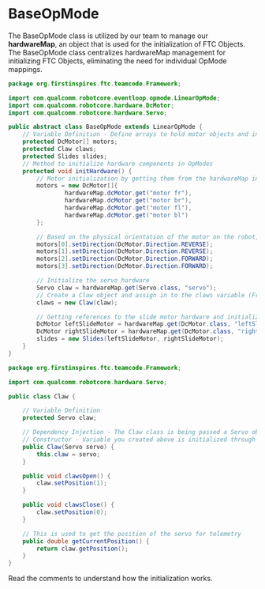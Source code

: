 # BaseOpMode

The BaseOpMode class is utilized by our team to manage our **hardwareMap**, an object that is used for the initialization of FTC Objects. The BaseOpMode class centralizes hardwareMap management for initializing FTC Objects, eliminating the need for individual OpMode mappings.

````java filename="BaseOpMode class" 
package org.firstinspires.ftc.teamcode.Framework;

import com.qualcomm.robotcore.eventloop.opmode.LinearOpMode;
import com.qualcomm.robotcore.hardware.DcMotor;
import com.qualcomm.robotcore.hardware.Servo;

public abstract class BaseOpMode extends LinearOpMode {
    // Variable Definition - Define arrays to hold motor objects and instances of Claw and Slides classes
    protected DcMotor[] motors;
    protected Claw claws;
    protected Slides slides;
    // Method to initialize hardware components in OpModes
    protected void initHardware() {
        // Motor initialization by getting them from the hardwareMap in array
        motors = new DcMotor[]{
                hardwareMap.dcMotor.get("motor fr"),
                hardwareMap.dcMotor.get("motor br"),
                hardwareMap.dcMotor.get("motor fl"),
                hardwareMap.dcMotor.get("motor bl")
        };

        // Based on the physical orientation of the motor on the robot, it sets the desired direction of the motor
        motors[0].setDirection(DcMotor.Direction.REVERSE);
        motors[1].setDirection(DcMotor.Direction.REVERSE);
        motors[2].setDirection(DcMotor.Direction.FORWARD);
        motors[3].setDirection(DcMotor.Direction.FORWARD);

        // Initialize the servo hardware
        Servo claw = hardwareMap.get(Servo.class, "servo");
        // Create a Claw object and assign in to the claws variable (From the constructor inside the Claw class)
        claws = new Claw(claw);

        // Getting references to the slide motor hardware and initializing Slides object with them
        DcMotor leftSlideMotor = hardwareMap.get(DcMotor.class, "leftSlideMotor");
        DcMotor rightSlideMotor = hardwareMap.get(DcMotor.class, "rightSlideMotor");
        slides = new Slides(leftSlideMotor, rightSlideMotor);
    }
}
````

````java filename="Claw class" 
package org.firstinspires.ftc.teamcode.Framework;

import com.qualcomm.robotcore.hardware.Servo;

public class Claw {

    // Variable Definition
    protected Servo claw;

    // Dependency Injection - The Claw class is being passed a Servo object as a dependency through its constructor
    // Constructor - Variable you created above is initialized through the constructor
    public Claw(Servo servo) {
        this.claw = servo;
    }

    public void clawsOpen() {
        claw.setPosition(1);
    }

    public void clawsClose() {
        claw.setPosition(0);
    }

    // This is used to get the position of the servo for telemetry
    public double getCurrentPosition() {
        return claw.getPosition();
    }
}
````

Read the comments to understand how the initialization works.